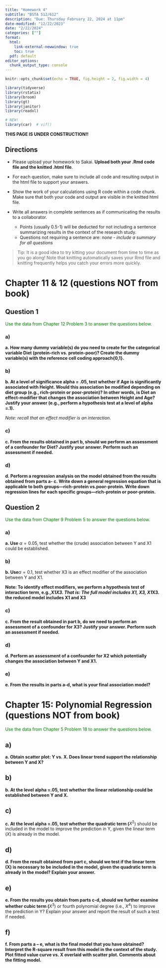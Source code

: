 ```yaml
---
title: "Homework 4"
subtitle: "BSTA 512/612"
description: "Due: Thursday February 22, 2024 at 11pm"
date-modified: "12/22/2023"
date: "2/22/2024"
categories: [""]
format: 
  html:
    link-external-newwindow: true
    toc: true
  pdf: default 
editor_options: 
  chunk_output_type: console
---
```


```r
knitr::opts_chunk$set(echo = TRUE, fig.height = 2, fig.width = 4)

library(tidyverse)
library(rstatix)
library(broom)
library(gt)
library(janitor)
library(readxl)

# NEW!
library(car)  # vif()
```

::: callout-important
**THIS PAGE IS UNDER CONSTRUCTION!!**
:::

## Directions

-   Please upload your homework to Sakai. **Upload both your .Rmd code file and the knitted .html file**.

-   For each question, make sure to include all code and resulting output in the html file to support your answers.

-   Show the work of your calculations using R code within a code chunk. Make sure that both your code and output are visible in the knitted html file.

-   Write all answers in complete sentences as if communicating the results to a collaborator.

    -   Points (usually 0.5-1) will be deducted for not including a sentence summarizing results in the context of the research study.
    -   Questions not requiring a sentence are: *none - include a summary for all questions*

> Tip: It is a good idea to try kitting your document from time to time as you go along! Note that knitting automatically saves your Rmd file and knitting frequently helps you catch your errors more quickly.

# Chapter 11 & 12 (questions NOT from book)

## Question 1

<font color="green">Use the data from Chapter 12 Problem 3 to answer the questions below.</font>

### a)

**a. How many dummy variable(s) do you need to create for the categorical variable Diet (protein-rich vs. protein-poor)? Create the dummy variable(s) with the reference cell coding approach{0,1}.**

### b)

**b. At a level of significance alpha = .05, test whether if Age is significantly associated with Height. Would this association be modified depending on diet group (e.g., rich-protein or poor-protein)? In other words, is Diet an effect-modifier that changes the association between Height and Age? Justify your answer (e.g., perform a hypothesis test at a level of alpha =.1).**

*Note: recall that an effect modifier is an interaction.*

### c)

**c. From the results obtained in part b, should we perform an assessment of a confounder for Diet? Justify your answer. Perform such an assessment if needed.**

### d)

**d. Perform a regression analysis on the model obtained from the results obtained from parts a- c. Write down a general regression equation that is applicable to both groups—rich-protein vs.poor-protein. Write down regression lines for each specific groups—rich-protein or poor-protein.**

## Question 2

<font color="green">Use the data from Chapter 9 Problem 5 to answer the questions below.</font>

### a)

**a. Use** $\alpha= 0.05$, test whether the (crude) association between Y and X1 could be established.

### b)

**b. Use**$\alpha= 0.1$, test whether X3 is an effect modifier of the association between Y and X1.

**Note: To identify effect modifiers, we perform a hypothesis test of interaction term, e.g.,X1*X3. That is: The full model includes X1, X3, X1*X3. the reduced model includes X1 and X3**

### c)

**c. From the result obtained in part b, do we need to perform an assessment of a confounder for X3? Justify your answer. Perform such an assessment if needed.**

### d)

**d. Perform an assessment of a confounder for X2 which potentially changes the association between Y and X1.**

### e)

**e. From the results in parts a-d, what is your final association model?**

# Chapter 15: Polynomial Regression (questions NOT from book)

<font color="green">Use the data from Chapter 5 Problem 18 to answer the questions below.</font>

## a)

**a. Obtain scatter plot: Y vs. X. Does linear trend support the relationship between Y and X?**

## b)

**b. At the level alpha =.05, test whether the linear relationship could be established between Y and X.**

## c)

**c. At the level alpha =.05, test whether the quadratic term (**$X^2$) should be included in the model to improve the prediction in Y, given the linear term ($X$) is already in the model.

## d)

**d. From the result obtained from part c, should we test if the linear term (X) is necessary to be included in the model, given the quadratic term is already in the model? Explain your answer.**

## e)

**e. From the results you obtain from parts c-d, should we further examine whether cubic term (**$X^3$) or fourth polynomial degree (i.e., $X^4$) to improve the prediction in Y? Explain your answer and report the result of such a test if needed.

## f)

**f. From parts a – e, what is the final model that you have obtained? Interpret the R-square result from this model in the context of the study. Plot fitted value curve vs. X overlaid with scatter plot. Comments about the fitting model.**
